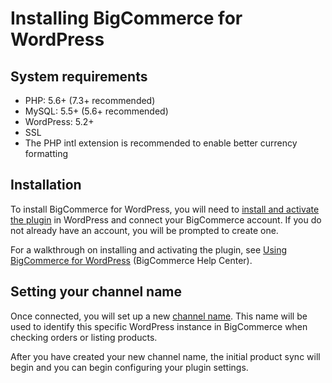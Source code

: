 # Installing BigCommerce for WordPress

## System requirements

* PHP: 5.6+ (7.3+ recommended)
* MySQL: 5.5+ (5.6+ recommended)
* WordPress: 5.2+
* SSL
* The PHP intl extension is recommended to enable better currency formatting

## Installation

To install BigCommerce for WordPress, you will need to [install and activate the plugin](https://wordpress.org/plugins/bigcommerce/) in WordPress and connect your BigCommerce account. If you do not already have an account, you will be prompted to create one.

For a walkthrough on installing and activating the plugin, see [Using BigCommerce for WordPress](https://support.bigcommerce.com/s/article/BigCommerce-for-WordPress#installation) (BigCommerce Help Center).

## Setting your channel name

Once connected, you will set up a new [channel name](https://support.bigcommerce.com/s/article/BigCommerce-for-WordPress#installation). This name will be used to identify this specific WordPress instance in BigCommerce when checking orders or listing products.

After you have created your new channel name, the initial product sync will begin and you can begin configuring your plugin settings.
